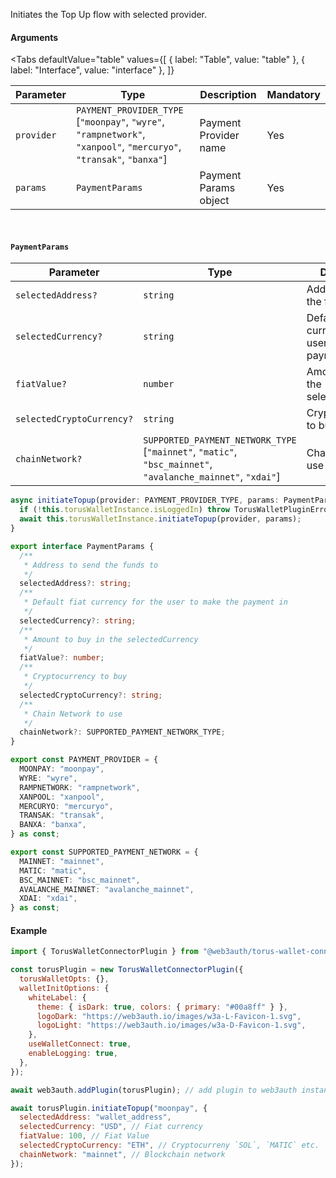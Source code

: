 
Initiates the Top Up flow with selected provider.

#### Arguments

<Tabs
  defaultValue="table"
  values={[
    { label: "Table", value: "table" },
    { label: "Interface", value: "interface" },
  ]}
>

<TabItem value="table">

| Parameter  | Type                                                                                                                | Description           | Mandatory |
| ---------- | ------------------------------------------------------------------------------------------------------------------- | --------------------- | --------- |
| `provider` | `PAYMENT_PROVIDER_TYPE` [`"moonpay"`, `"wyre"`, `"rampnetwork"`, `"xanpool"`, `"mercuryo"`, `"transak"`, `"banxa"`] | Payment Provider name | Yes       |
| `params`   | `PaymentParams`                                                                                                     | Payment Params object | Yes       |

<br />

#### `PaymentParams`

| Parameter                 | Type                                                                                                        | Description                                               | Mandatory |
| ------------------------- | ----------------------------------------------------------------------------------------------------------- | --------------------------------------------------------- | --------- |
| `selectedAddress?`        | `string`                                                                                                    | Address to send the funds to                              | No        |
| `selectedCurrency?`       | `string`                                                                                                    | Default fiat currency for the user to make the payment in | No        |
| `fiatValue?`              | `number`                                                                                                    | Amount to buy in the selectedCurrency                     | No        |
| `selectedCryptoCurrency?` | `string`                                                                                                    | Cryptocurrency to buy                                     | No        |
| `chainNetwork?`           | `SUPPORTED_PAYMENT_NETWORK_TYPE` [`"mainnet"`, `"matic"`, `"bsc_mainnet"`, `"avalanche_mainnet"`, `"xdai"`] | Chain Network to use                                      | No        |

</TabItem>

<TabItem value="interface">

```ts
async initiateTopup(provider: PAYMENT_PROVIDER_TYPE, params: PaymentParams): Promise<void> {
  if (!this.torusWalletInstance.isLoggedIn) throw TorusWalletPluginError.web3AuthNotConnected();
  await this.torusWalletInstance.initiateTopup(provider, params);
}

export interface PaymentParams {
  /**
   * Address to send the funds to
   */
  selectedAddress?: string;
  /**
   * Default fiat currency for the user to make the payment in
   */
  selectedCurrency?: string;
  /**
   * Amount to buy in the selectedCurrency
   */
  fiatValue?: number;
  /**
   * Cryptocurrency to buy
   */
  selectedCryptoCurrency?: string;
  /**
   * Chain Network to use
   */
  chainNetwork?: SUPPORTED_PAYMENT_NETWORK_TYPE;
}

export const PAYMENT_PROVIDER = {
  MOONPAY: "moonpay",
  WYRE: "wyre",
  RAMPNETWORK: "rampnetwork",
  XANPOOL: "xanpool",
  MERCURYO: "mercuryo",
  TRANSAK: "transak",
  BANXA: "banxa",
} as const;

export const SUPPORTED_PAYMENT_NETWORK = {
  MAINNET: "mainnet",
  MATIC: "matic",
  BSC_MAINNET: "bsc_mainnet",
  AVALANCHE_MAINNET: "avalanche_mainnet",
  XDAI: "xdai",
} as const;
```

</TabItem>

</Tabs>

#### Example

```javascript
import { TorusWalletConnectorPlugin } from "@web3auth/torus-wallet-connector-plugin";

const torusPlugin = new TorusWalletConnectorPlugin({
  torusWalletOpts: {},
  walletInitOptions: {
    whiteLabel: {
      theme: { isDark: true, colors: { primary: "#00a8ff" } },
      logoDark: "https://web3auth.io/images/w3a-L-Favicon-1.svg",
      logoLight: "https://web3auth.io/images/w3a-D-Favicon-1.svg",
    },
    useWalletConnect: true,
    enableLogging: true,
  },
});

await web3auth.addPlugin(torusPlugin); // add plugin to web3auth instance

await torusPlugin.initiateTopup("moonpay", {
  selectedAddress: "wallet_address",
  selectedCurrency: "USD", // Fiat currency
  fiatValue: 100, // Fiat Value
  selectedCryptoCurrency: "ETH", // Cryptocurreny `SOL`, `MATIC` etc.
  chainNetwork: "mainnet", // Blockchain network
});
```

